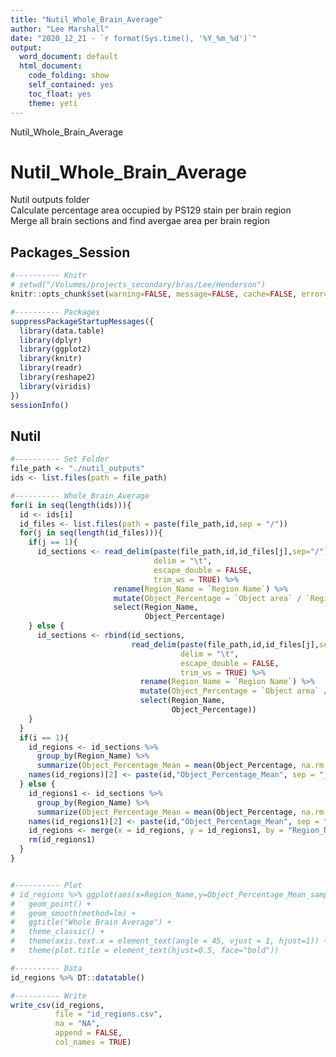---
title: "Nutil_Whole_Brain_Average"
author: "Lee Marshall"
date: "2020_12_21 - `r format(Sys.time(), '%Y_%m_%d')`"
output:
  word_document: default
  html_document:
    code_folding: show
    self_contained: yes
    toc_float: yes
    theme: yeti
---

Nutil_Whole_Brain_Average  

# Nutil_Whole_Brain_Average {.tabset .tabset-fade .tabset-pills}

Nutil outputs folder  
Calculate percentage area occupied by PS129 stain per brain region  
Merge all brain sections and find avergae area per brain region  

## Packages_Session
  
```{r Packages_Session}
#---------- Knitr
# setwd("/Volumes/projects_secondary/bras/Lee/Henderson")
knitr::opts_chunk$set(warning=FALSE, message=FALSE, cache=FALSE, error=FALSE, cache.lazy=FALSE)

#---------- Packages
suppressPackageStartupMessages({
  library(data.table)
  library(dplyr)
  library(ggplot2)
  library(knitr)
  library(readr)
  library(reshape2)
  library(viridis)
})
sessionInfo()
```

## Nutil

```{r Nutil}
#---------- Set Folder 
file_path <- "./nutil_outputs"
ids <- list.files(path = file_path)

#---------- Whole_Brain_Average 
for(i in seq(length(ids))){
  id <- ids[i]
  id_files <- list.files(path = paste(file_path,id,sep = "/"))
  for(j in seq(length(id_files))){
    if(j == 1){
      id_sections <- read_delim(paste(file_path,id,id_files[j],sep="/"), 
                                delim = "\t", 
                                escape_double = FALSE, 
                                trim_ws = TRUE) %>% 
                       rename(Region_Name = `Region Name`) %>% 
                       mutate(Object_Percentage = `Object area` / `Region area` * 100) %>% 
                       select(Region_Name, 
                              Object_Percentage)
    } else {
      id_sections <- rbind(id_sections,
                           read_delim(paste(file_path,id,id_files[j],sep="/"), 
                                      delim = "\t", 
                                      escape_double = FALSE, 
                                      trim_ws = TRUE) %>% 
                             rename(Region_Name = `Region Name`) %>% 
                             mutate(Object_Percentage = `Object area` / `Region area` * 100) %>% 
                             select(Region_Name, 
                                    Object_Percentage))
    }
  }
  if(i == 1){
    id_regions <- id_sections %>% 
      group_by(Region_Name) %>% 
      summarize(Object_Percentage_Mean = mean(Object_Percentage, na.rm = TRUE))
    names(id_regions)[2] <- paste(id,"Object_Percentage_Mean", sep = "_")
  } else {
    id_regions1 <- id_sections %>% 
      group_by(Region_Name) %>% 
      summarize(Object_Percentage_Mean = mean(Object_Percentage, na.rm = TRUE))
    names(id_regions1)[2] <- paste(id,"Object_Percentage_Mean", sep = "_")
    id_regions <- merge(x = id_regions, y = id_regions1, by = "Region_Name", all = TRUE)
    rm(id_regions1)
  }
}


#---------- Plot 
# id_regions %>% ggplot(aes(x=Region_Name,y=Object_Percentage_Mean_sample)) +
#   geom_point() +
#   geom_smooth(method=lm) + 
#   ggtitle("Whole Brain Average") + 
#   theme_classic() + 
#   theme(axis.text.x = element_text(angle = 45, vjust = 1, hjust=1)) + 
#   theme(plot.title = element_text(hjust=0.5, face="bold"))

#---------- Data
id_regions %>% DT::datatable()

#---------- Write
write_csv(id_regions, 
          file = "id_regions.csv", 
          na = "NA", 
          append = FALSE,
          col_names = TRUE)
```



